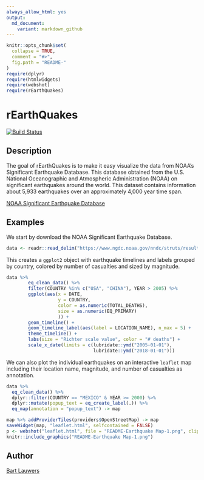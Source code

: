 ```yaml
---
always_allow_html: yes
output:
  md_document:
    variant: markdown_github
---
```


<!-- README.md is generated from README.Rmd. Please edit that file -->

```r
knitr::opts_chunk$set(
  collapse = TRUE,
  comment = "#>",
  fig.path = "README-"
)
require(dplyr)
require(htmlwidgets)
require(webshot)
require(rEarthQuakes)
```

# rEarthQuakes

[![Build Status](https://travis-ci.org/blauwers/rEarthQuakes.svg?branch=master)](https://travis-ci.org/blauwers/rEarthQuakes)

## Description

The goal of rEarthQuakes is to make it easy visualize the data from NOAA's Significant Earthquake Database. This database obtained from the U.S. National Oceanographic and Atmospheric Administration (NOAA) on significant earthquakes around the world. This dataset contains information about 5,933 earthquakes over an approximately 4,000 year time span.

[NOAA Significant Earthquake Database](https://www.ngdc.noaa.gov/nndc/struts/form?t=101650&s=1&d=1)

## Examples

We start by download the NOAA Significant Earthquake Database.

```r
data <- readr::read_delim("https://www.ngdc.noaa.gov/nndc/struts/results?type_0=Exact&query_0=$ID&t=101650&s=13&d=189&dfn=signif.txt", delim = "\t")
```


This creates a `ggplot2` object with earthquake timelines and labels grouped by country, colored by number of casualties and sized by magnitude. 

```r
data %>%
        eq_clean_data() %>%
        filter(COUNTRY %in% c("USA", "CHINA"), YEAR > 2005) %>%
        ggplot(aes(x = DATE,
                   y = COUNTRY,
                   color = as.numeric(TOTAL_DEATHS),
                   size = as.numeric(EQ_PRIMARY)
                   )) +
        geom_timeline() +
        geom_timeline_label(aes(label = LOCATION_NAME), n_max = 5) +
        theme_timeline() +
        labs(size = "Richter scale value", color = "# deaths") + 
        scale_x_date(limits = c(lubridate::ymd("2005-01-01"), 
                                lubridate::ymd("2018-01-01")))
```

We can also plot the individual earthquakes on an interactive `leaflet` map including their location name, magnitude, and number of casualties as annotation.

```r
data %>% 
  eq_clean_data() %>% 
  dplyr::filter(COUNTRY == "MEXICO" & YEAR >= 2000) %>% 
  dplyr::mutate(popup_text = eq_create_label(.)) %>% 
  eq_map(annotation = "popup_text") -> map
```

```r
map %>% addProviderTiles(providers$OpenStreetMap) -> map
saveWidget(map, "leaflet.html", selfcontained = FALSE)
p <- webshot("leaflet.html", file = "README-Earthquake Map-1.png", cliprect = "viewport")
knitr::include_graphics("README-Earthquake Map-1.png")
```

## Author

[Bart Lauwers](https://github.com/blauwers)
